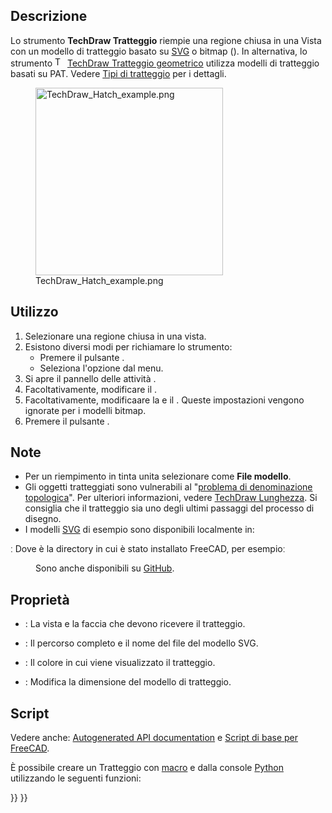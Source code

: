 <languages/>

{{Docnav/it
|[[TechDraw_LinkDimension/it|Link alla geometria 3D]]
|[[TechDraw_GeometricHatch/it|Tratteggio geometrico]]
|[[TechDraw_Workbench/it|TechDraw]]
|IconL=TechDraw_LinkDimension.svg
|IconR=TechDraw_GeometricHatch.svg
|IconC=Workbench_TechDraw.svg
}}

{{GuiCommand/it
|Name=TechDraw Hatch
|Name/it=TechDraw Tratteggio
|MenuLocation=TechDraw → Tratteggio → Tratteggia una Faccia usando un file immagine
|Workbenches=[[TechDraw_Workbench/it|TechDraw]]
|SeeAlso=[[TechDraw_GeometricHatch/it|Tratteggio geometrico]], [[TechDraw_Hatching/it|Tipi di tratteggio]]
}}

<span id="Description"></span>
==Descrizione==

Lo strumento '''TechDraw Tratteggio''' riempie una regione chiusa in una Vista con un modello di tratteggio basato su [[SVG|SVG]] o bitmap ({{Version/it|0.21}}). In alternativa, lo strumento [[Image:TechDraw_GeometricHatch.svg|16px]] [[TechDraw_GeometricHatch/it|TechDraw Tratteggio geometrico]] utilizza modelli di tratteggio basati su PAT. Vedere [[TechDraw_Hatching/it|Tipi di tratteggio]] per i dettagli.

[[Image:TechDraw_Hatch_example.png|300px]]

{{Caption|Esempio di tratteggio SVG su una faccia}}

<span id="Usage"></span>
==Utilizzo==

# Selezionare una regione chiusa in una vista.
# Esistono diversi modi per richiamare lo strumento:
#* Premere il pulsante {{Button|[[Image:TechDraw_Hatch.svg|16px]] [[TechDraw_Hatch/it|TechDraw Tratteggio]]}}.
#* Seleziona l'opzione {{MenuCommand|TechDraw → Tratteggio → [[Image:TechDraw_Hatch.svg|16px]] Tratteggia una Faccia utilizzando un file immagine}} dal menu.
# Si apre il pannello delle attività {{MenuCommand|Applica Tratteggio alla Faccia}}.
# Facoltativamente, modificare il {{MenuCommand|File del modello}}.
# Facoltativamente, modificaare la {{MenuCommand|Scala del modello}} e il {{MenuCommand|Colore linea}}. Queste impostazioni vengono ignorate per i modelli bitmap.
# Premere il pulsante {{Button|OK}}.

<span id="Notes"></span>
== Note ==

* Per un riempimento in tinta unita selezionare {{FileName|solid.svg}} come '''File modello'''.
* Gli oggetti tratteggiati sono vulnerabili al "[[Topological_naming_problem/it|problema di denominazione topologica]]". Per ulteriori informazioni, vedere [[TechDraw_LengthDimension/it|TechDraw Lunghezza]]. Si consiglia che il tratteggio sia uno degli ultimi passaggi del processo di disegno.
*I modelli [[SVG/it|SVG]] di esempio sono disponibili localmente in:
: {{Code|code=
$INSTALL_DIR/data/Mod/TechDraw/Patterns
}}
ː Dove {{incode|$INSTALL_DIR}} è la directory in cui è stato installato FreeCAD, per esempioː
: {{Code|code=
/usr/share/freecad/data/Mod/TechDraw/Patterns
}}
: Sono anche disponibili su [https://github.com/FreeCAD/FreeCAD/tree/master/src/Mod/TechDraw/Patterns GitHub].

<span id="Properties"></span>
==Proprietà==

* {{PropertyData/it|Source}}: La vista e la faccia che devono ricevere il tratteggio.
* {{PropertyData/it|Hatch Pattern}}: Il percorso completo e il nome del file del modello SVG.
* {{PropertyView/it|Hatch Color}}: Il colore in cui viene visualizzato il tratteggio.
* {{PropertyView/it|Hatch Scale}}: Modifica la dimensione del modello di tratteggio.

<span id="Scripting"></span>
==Script==

Vedere anche: [https://freecad.github.io/SourceDoc/ Autogenerated API documentation] e [[FreeCAD_Scripting_Basics/it|Script di base per FreeCAD]].

È possibile creare un Tratteggio con [[Macros/it|macro]] e dalla console [[Python/it|Python]] utilizzando le seguenti funzioni:

{{Code|code=
hatch = FreeCAD.ActiveDocument.addObject("TechDraw::DrawHatch", "Hatch")
hatch.Source = (view1, ["Face0"])
hatch.HatchPattern = hatchFileSpec
page.addView(hatch)
}}


{{Docnav/it
|[[TechDraw_LinkDimension/it|Link alla geometria 3D]]
|[[TechDraw_GeometricHatch/it|Tratteggio geometrico]]
|[[TechDraw_Workbench/it|TechDraw]]
|IconL=TechDraw_LinkDimension.svg
|IconR=TechDraw_GeometricHatch.svg
|IconC=Workbench_TechDraw.svg
}}

{{TechDraw_Tools_navi{{#translation:}}}}
{{Userdocnavi{{#translation:}}}}
